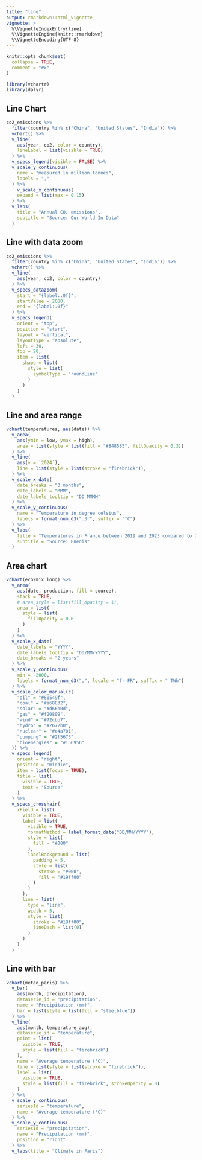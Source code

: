 ```yaml
---
title: "line"
output: rmarkdown::html_vignette
vignette: >
  %\VignetteIndexEntry{line}
  %\VignetteEngine{knitr::rmarkdown}
  %\VignetteEncoding{UTF-8}
---
```


```r
knitr::opts_chunk$set(
  collapse = TRUE,
  comment = "#>"
)
```

```r
library(vchartr)
library(dplyr)
```


## Line Chart

```r
co2_emissions %>% 
  filter(country %in% c("China", "United States", "India")) %>% 
  vchart() %>% 
  v_line(
    aes(year, co2, color = country),
    lineLabel = list(visible = TRUE)
  ) %>% 
  v_specs_legend(visible = FALSE) %>% 
  v_scale_y_continuous(
    name = "measured in million tonnes", 
    labels = ","
  ) %>% 
    v_scale_x_continuous(
    expand = list(max = 0.15)
  ) %>% 
  v_labs(
    title = "Annual CO₂ emissions",
    subtitle = "Source: Our World In Data"
  )
```


## Line with data zoom

```r
co2_emissions %>% 
  filter(country %in% c("China", "United States", "India")) %>% 
  vchart() %>% 
  v_line(
    aes(year, co2, color = country)
  ) %>% 
  v_specs_datazoom(
    start = "{label:.0f}",
    startValue = 2000, 
    end = "{label:.0f}"
  ) %>% 
  v_specs_legend(
    orient = "top",
    position = "start",
    layout = "vertical",
    layoutType = "absolute",
    left = 30,
    top = 20,
    item = list(
      shape = list(
        style = list(
          symbolType = "roundLine"
        )
      )
    )
  )
```



## Line and area range

```r
vchart(temperatures, aes(date)) %>% 
  v_area(
    aes(ymin = low, ymax = high),
    area = list(style = list(fill = "#848585", fillOpacity = 0.3))
  ) %>% 
  v_line(
    aes(y = `2024`), 
    line = list(style = list(stroke = "firebrick")),
  ) %>%
  v_scale_x_date(
    date_breaks = "3 months", 
    date_labels = "MMM",
    date_labels_tooltip = "DD MMMM"
  ) %>% 
  v_scale_y_continuous(
    name = "Temperature in degree celsius",
    labels = format_num_d3(".3r", suffix = "°C")
  ) %>% 
  v_labs(
    title = "Temperatures in France between 2019 and 2023 compared to 2024",
    subtitle = "Source: Enedis"
  )
```


## Area chart

```r
vchart(eco2mix_long) %>% 
  v_area(
    aes(date, production, fill = source),
    stack = TRUE,
    # area_style = list(fill_opacity = 1),
    area = list(
      style = list(
        fillOpacity = 0.6
      )
    )
  ) %>%
  v_scale_x_date(
    date_labels = "YYYY",
    date_labels_tooltip = "DD/MM/YYYY",
    date_breaks = "2 years"
  ) %>% 
  v_scale_y_continuous(
    min = -2000,
    labels = format_num_d3(",", locale = "fr-FR", suffix = " TWh")
  ) %>% 
  v_scale_color_manual(c(
    "oil" = "#80549f",
    "coal" = "#a68832",
    "solar" = "#d66b0d",
    "gas" = "#f20809",
    "wind" = "#72cbb7",
    "hydro" = "#2672b0",
    "nuclear" = "#e4a701",
    "pumping" = "#2f5673",
    "bioenergies" = "#156956"
  )) %>% 
  v_specs_legend(
    orient = "right",
    position = "middle",
    item = list(focus = TRUE),
    title = list(
      visible = TRUE,
      text = "Source"
    )
  ) %>% 
  v_specs_crosshair(
    xField = list(
      visible = TRUE,
      label = list(
        visible = TRUE, 
        formatMethod = label_format_date("DD/MM/YYYY"),
        style = list(
          fill = "#000"
        ),
        labelBackground = list(
          padding = 5,
          style = list(
            stroke = "#000",
            fill = "#19ff00"
          )
        )
      ),
      line = list(
        type = "line",
        width = 5,
        style = list(
          stroke = "#19ff00",
          lineDash = list(0)
        )
      )
    )
  )
```



## Line with bar

```r
vchart(meteo_paris) %>% 
  v_bar(
    aes(month, precipitation),
    dataserie_id = "precipitation",
    name = "Precipitation (mm)",
    bar = list(style = list(fill = "steelblue"))
  ) %>% 
  v_line(
    aes(month, temperature_avg),
    dataserie_id = "temperature", 
    point = list(
      visible = TRUE,
      style = list(fill = "firebrick")
    ),
    name = "Average temperature (°C)",
    line = list(style = list(stroke = "firebrick")),
    label = list(
      visible = TRUE,
      style = list(fill = "firebrick", strokeOpacity = 0)
    )
  ) %>% 
  v_scale_y_continuous(
    seriesId = "temperature",
    name = "Average temperature (°C)"
  ) %>% 
  v_scale_y_continuous(
    seriesId = "precipitation",
    name = "Precipitation (mm)",
    position = "right"
  ) %>% 
  v_labs(title = "Climate in Paris")
```


